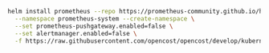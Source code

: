 ```sh
helm install prometheus --repo https://prometheus-community.github.io/helm-charts prometheus \
  --namespace prometheus-system --create-namespace \
  --set prometheus-pushgateway.enabled=false \
  --set alertmanager.enabled=false \
  -f https://raw.githubusercontent.com/opencost/opencost/develop/kubernetes/prometheus/extraScrapeConfigs.yaml
```
